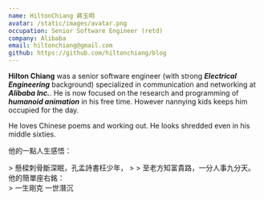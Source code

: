 ```yaml
---
name: HiltonChiang 蔣玉明
avatar: /static/images/avatar.png
occupation: Senior Software Engineer (retd)
company: Alibaba
email: hiltonchiang@gmail.com
github: https://github.com/hiltonchiang/blog
---
```


**Hilton Chiang** was a senior software engineer (with strong ***Electrical Engineering*** background) specialized in communication and networking at ***Alibaba Inc.***. He is now focused on the research and programming of ***humanoid animation*** in his free time. However nannying kids keeps him occupied for the day.

He loves Chinese poems and working out. He looks shredded even in his middle sixties. 

他的一點人生感悟：
<div className="prose text-2xl max-w-none pb-8 pt-8 dark:prose-invert xl:col-span-2">
> 懸樑刺骨斷深眠，孔孟詩書枉少年， 
>
> 至老方知富貴路，一分人事九分天。
</div>
他的簡單座右銘：

<div className="prose text-2xl max-w-none pb-8 pt-8 dark:prose-invert xl:col-span-2">
> 一生剛克 一世潛沉
</div>
